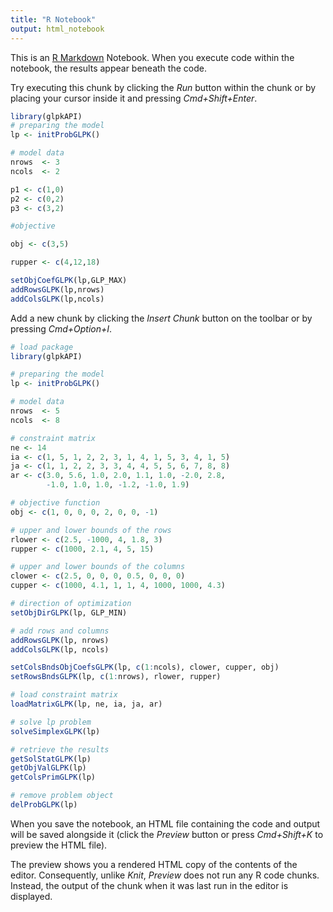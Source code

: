 ```yaml
---
title: "R Notebook"
output: html_notebook
---
```


This is an [R Markdown](http://rmarkdown.rstudio.com) Notebook. When you execute code within the notebook, the results appear beneath the code. 

Try executing this chunk by clicking the *Run* button within the chunk or by placing your cursor inside it and pressing *Cmd+Shift+Enter*. 

```r
library(glpkAPI)
# preparing the model
lp <- initProbGLPK()

# model data
nrows  <- 3
ncols  <- 2

p1 <- c(1,0)
p2 <- c(0,2)
p3 <- c(3,2)

#objective

obj <- c(3,5)

rupper <- c(4,12,18)

setObjCoefGLPK(lp,GLP_MAX)
addRowsGLPK(lp,nrows)
addColsGLPK(lp,ncols)
```

Add a new chunk by clicking the *Insert Chunk* button on the toolbar or by pressing *Cmd+Option+I*.
```r
# load package
library(glpkAPI)

# preparing the model
lp <- initProbGLPK()

# model data
nrows  <- 5
ncols  <- 8

# constraint matrix
ne <- 14
ia <- c(1, 5, 1, 2, 2, 3, 1, 4, 1, 5, 3, 4, 1, 5)
ja <- c(1, 1, 2, 2, 3, 3, 4, 4, 5, 5, 6, 7, 8, 8)
ar <- c(3.0, 5.6, 1.0, 2.0, 1.1, 1.0, -2.0, 2.8,
        -1.0, 1.0, 1.0, -1.2, -1.0, 1.9)

# objective function
obj <- c(1, 0, 0, 0, 2, 0, 0, -1)

# upper and lower bounds of the rows
rlower <- c(2.5, -1000, 4, 1.8, 3)
rupper <- c(1000, 2.1, 4, 5, 15)

# upper and lower bounds of the columns
clower <- c(2.5, 0, 0, 0, 0.5, 0, 0, 0)
cupper <- c(1000, 4.1, 1, 1, 4, 1000, 1000, 4.3)

# direction of optimization
setObjDirGLPK(lp, GLP_MIN)

# add rows and columns
addRowsGLPK(lp, nrows)
addColsGLPK(lp, ncols)

setColsBndsObjCoefsGLPK(lp, c(1:ncols), clower, cupper, obj)
setRowsBndsGLPK(lp, c(1:nrows), rlower, rupper)

# load constraint matrix
loadMatrixGLPK(lp, ne, ia, ja, ar)

# solve lp problem
solveSimplexGLPK(lp)

# retrieve the results
getSolStatGLPK(lp)
getObjValGLPK(lp)
getColsPrimGLPK(lp)

# remove problem object
delProbGLPK(lp)
```

When you save the notebook, an HTML file containing the code and output will be saved alongside it (click the *Preview* button or press *Cmd+Shift+K* to preview the HTML file). 

The preview shows you a rendered HTML copy of the contents of the editor. Consequently, unlike *Knit*, *Preview* does not run any R code chunks. Instead, the output of the chunk when it was last run in the editor is displayed.

